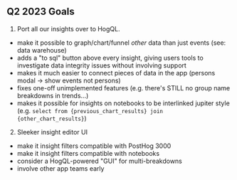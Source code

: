 ## Q2 2023 Goals

1. Port all our insights over to HogQL.
- make it possible to graph/chart/funnel _other_ data than just events (see: data warehouse)
- adds a "to sql" button above every insight, giving users tools to investigate data integrity issues without involving support
- makes it much easier to connect pieces of data in the app (persons modal -> show events not persons)
- fixes one-off unimplemented features (e.g. there's STILL no group name breakdowns in trends...)
- makes it possible for insights on notebooks to be interlinked jupiter style (e.g. `select from {previous_chart_results} join {other_chart_results}`)

2. Sleeker insight editor UI
- make it insight filters compatible with PostHog 3000
- make it insight filters compatible with notebooks
- consider a HogQL-powered "GUI" for multi-breakdowns
- involve other app teams early


